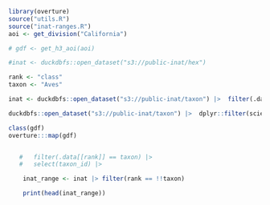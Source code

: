 
```r
library(overture)
source("utils.R")
source("inat-ranges.R")
aoi <- get_division("California")

# gdf <- get_h3_aoi(aoi)

#inat <- duckdbfs::open_dataset("s3://public-inat/hex") 

rank <- "class"
taxon <- "Aves" 

inat <- duckdbfs::open_dataset("s3://public-inat/taxon") |>  filter(.data[[rank]] == taxon)

duckdbfs::open_dataset("s3://public-inat/taxon") |>  dplyr::filter(scientificName == "Canis lupus") |> duckdbfs::to_sf()

class(gdf)
overture:::map(gdf)


   #   filter(.data[[rank]] == taxon) |>
   #   select(taxon_id) |>

```

```r


    inat_range <- inat |> filter(rank == !!taxon)

    print(head(inat_range))
```